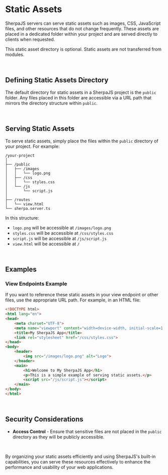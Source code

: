 # Static Assets
SherpaJS servers can serve static assets such as images, CSS, JavaScript
files, and other resources that do not change frequently. These assets are
placed in a dedicated folder within your project and are served directly to
clients when requested.

This static asset directory is optional. Static assets are not transferred from
modules.  


<br/>


## Defining Static Assets Directory
The default directory for static assets in a SherpaJS project is the `public`
folder. Any files placed in this folder are accessible via a URL path that
mirrors the directory structure within `public`.


<br/>


## Serving Static Assets
To serve static assets, simply place the files within the `public`
directory of your project. For example:

```plaintext
/your-project
│
├── /public
│   ├── /images
│   │   └── logo.png
│   ├── /css
│   │   └── styles.css
│   └── /js
│       └── script.js
│
├── /routes
│   └── view.html
└── sherpa.server.ts
```

In this structure:
  * `logo.png` will be accessible at `/images/logo.png`
  * `styles.css` will be accessible at `/css/styles.css`
  * `script.js` will be accessible at `/js/script.js`
  * `view.html` will be accessible at `/`


<br/>


## Examples


### View Endpoints Example
If you want to reference these static assets in your view endpoint or other
files, use the appropriate URL path. For example, in an HTML file:

```html title="/routes/view.html"
<!DOCTYPE html>
<html lang="en">
<head>
    <meta charset="UTF-8">
    <meta name="viewport" content="width=device-width, initial-scale=1.0">
    <title>My SherpaJS App</title>
    <link rel="stylesheet" href="/css/styles.css">
</head>
<body>
    <header>
        <img src="/images/logo.png" alt="Logo">
    </header>
    <main>
        <h1>Welcome to My SherpaJS App</h1>
        <p>This is a simple example of serving static assets.</p>
        <script src="/js/script.js"></script>
    </main>
</body>
</html>
```


<br/>


## Security Considerations
  * **Access Control** - Ensure that sensitive files are not placed in the
    `public` directory as they will be publicly accessible.


<br/>


By organizing your static assets efficiently and using SherpaJS's built-in
capabilities, you can serve these resources effectively to enhance the
performance and usability of your web applications.